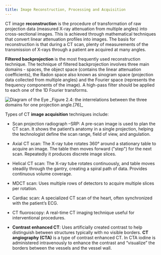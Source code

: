 ```yaml
---
title: Image Reconstruction, Processing and Acquisition
---
```


CT image **reconstruction** is the procedure of transformation of raw projection data (measured X-ray attenuation from multiple angles) into cross-sectional images. This is achieved through mathematical techniques that convert linear attenuation profiles into images. The basis for reconstruction is that during a CT scan, plenty of measurements of the transmission of X-rays through a patient are acquired at many angles.

**Filtered backprojection** is the most frequently used reconstruction technique. The technique of filtered backprojection involves three main domains - spaces, the object space (contains the linear attenuation coefficients), the Radon space also known as sinogram space (projection data collected from multiple angles) and the Fourier space (represents the frequency components of the image). A high-pass filter should be applied to each one of the 1D Fourier transforms.

<img alt='Diagram of the Eye' src='/figures/2_4.png' />
_Figure 2.4: the interrelations between the three domains for one projection angle.[76]_

Types of CT **image acquisition** techniques include:

- Scan projection radiograph –SRP: A pre-scan image is used to plan the CT scan. It shows the patient’s anatomy in a single projection, helping the technologist define the scan range, field of view, and angulation.

- Axial CT scan: The X-ray tube rotates 360° around a stationary table to acquire an image. The table then moves forward ("step") for the next scan. Repeatedly it produces discrete image slices.

- Helical CT scan: The X-ray tube rotates continuously, and table moves steadily through the gantry, creating a spiral path of data. Provides continuous volume coverage.

- MDCT scan: Uses multiple rows of detectors to acquire multiple slices per rotation.

- Cardiac scan: A specialized CT scan of the heart, often synchronized with the patient’s ECG.

- CT fluoroscopy: A real-time CT imaging technique useful for interventional procedures.

- **Contrast enhanced CT**: Uses artificially created contrast to help distinguish between structures typically with no visible borders. **CT angiography (CTA)** is a type of contrast enhanced CT. In CTA iodine is administered intravenously to enhance the contrast and “visualize” the borders between the vessels and the vessel wall.
